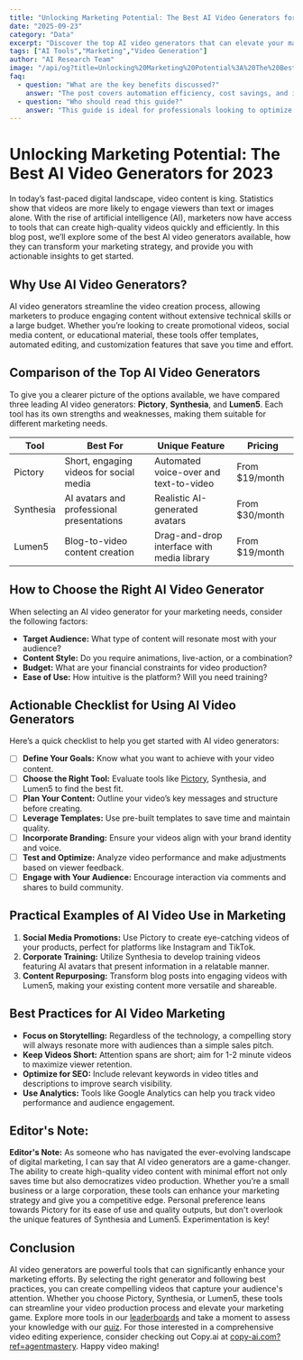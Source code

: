 ```yaml
---
title: "Unlocking Marketing Potential: The Best AI Video Generators for 2023"
date: "2025-09-23"
category: "Data"
excerpt: "Discover the top AI video generators that can elevate your marketing game in 2023."
tags: ["AI Tools","Marketing","Video Generation"]
author: "AI Research Team"
image: "/api/og?title=Unlocking%20Marketing%20Potential%3A%20The%20Best%20AI%20Video%20Generators%20for%202023&type=blog&category=Data"
faq:
  - question: "What are the key benefits discussed?"
    answer: "The post covers automation efficiency, cost savings, and implementation strategies for data tools."
  - question: "Who should read this guide?"
    answer: "This guide is ideal for professionals looking to optimize their data workflows with AI-powered solutions."
---
```


# Unlocking Marketing Potential: The Best AI Video Generators for 2023

In today’s fast-paced digital landscape, video content is king. Statistics show that videos are more likely to engage viewers than text or images alone. With the rise of artificial intelligence (AI), marketers now have access to tools that can create high-quality videos quickly and efficiently. In this blog post, we’ll explore some of the best AI video generators available, how they can transform your marketing strategy, and provide you with actionable insights to get started.

## Why Use AI Video Generators?

AI video generators streamline the video creation process, allowing marketers to produce engaging content without extensive technical skills or a large budget. Whether you’re looking to create promotional videos, social media content, or educational material, these tools offer templates, automated editing, and customization features that save you time and effort.

## Comparison of the Top AI Video Generators

To give you a clearer picture of the options available, we have compared three leading AI video generators: **Pictory**, **Synthesia**, and **Lumen5**. Each tool has its own strengths and weaknesses, making them suitable for different marketing needs.

| Tool        | Best For                             | Unique Feature                               | Pricing                   |
|-------------|--------------------------------------|----------------------------------------------|---------------------------|
| Pictory     | Short, engaging videos for social media | Automated voice-over and text-to-video     | From $19/month           |
| Synthesia   | AI avatars and professional presentations | Realistic AI-generated avatars               | From $30/month           |
| Lumen5      | Blog-to-video content creation       | Drag-and-drop interface with media library  | From $19/month           |

## How to Choose the Right AI Video Generator

When selecting an AI video generator for your marketing needs, consider the following factors:
- **Target Audience:** What type of content will resonate most with your audience?
- **Content Style:** Do you require animations, live-action, or a combination?
- **Budget:** What are your financial constraints for video production?
- **Ease of Use:** How intuitive is the platform? Will you need training?

## Actionable Checklist for Using AI Video Generators

Here’s a quick checklist to help you get started with AI video generators:

- [ ] **Define Your Goals:** Know what you want to achieve with your video content.
- [ ] **Choose the Right Tool:** Evaluate tools like [Pictory](/tools/n8n), Synthesia, and Lumen5 to find the best fit.
- [ ] **Plan Your Content:** Outline your video’s key messages and structure before creating.
- [ ] **Leverage Templates:** Use pre-built templates to save time and maintain quality.
- [ ] **Incorporate Branding:** Ensure your videos align with your brand identity and voice.
- [ ] **Test and Optimize:** Analyze video performance and make adjustments based on viewer feedback.
- [ ] **Engage with Your Audience:** Encourage interaction via comments and shares to build community.

## Practical Examples of AI Video Use in Marketing

1. **Social Media Promotions:** Use Pictory to create eye-catching videos of your products, perfect for platforms like Instagram and TikTok.
2. **Corporate Training:** Utilize Synthesia to develop training videos featuring AI avatars that present information in a relatable manner.
3. **Content Repurposing:** Transform blog posts into engaging videos with Lumen5, making your existing content more versatile and shareable.

## Best Practices for AI Video Marketing

- **Focus on Storytelling:** Regardless of the technology, a compelling story will always resonate more with audiences than a simple sales pitch.
- **Keep Videos Short:** Attention spans are short; aim for 1-2 minute videos to maximize viewer retention.
- **Optimize for SEO:** Include relevant keywords in video titles and descriptions to improve search visibility.
- **Use Analytics:** Tools like Google Analytics can help you track video performance and audience engagement.

## Editor's Note:

**Editor's Note:** As someone who has navigated the ever-evolving landscape of digital marketing, I can say that AI video generators are a game-changer. The ability to create high-quality video content with minimal effort not only saves time but also democratizes video production. Whether you’re a small business or a large corporation, these tools can enhance your marketing strategy and give you a competitive edge. Personal preference leans towards Pictory for its ease of use and quality outputs, but don't overlook the unique features of Synthesia and Lumen5. Experimentation is key!

## Conclusion

AI video generators are powerful tools that can significantly enhance your marketing efforts. By selecting the right generator and following best practices, you can create compelling videos that capture your audience's attention. Whether you choose Pictory, Synthesia, or Lumen5, these tools can streamline your video production process and elevate your marketing game. Explore more tools in our [leaderboards](/leaderboards) and take a moment to assess your knowledge with our [quiz](/quiz). For those interested in a comprehensive video editing experience, consider checking out Copy.ai at [copy-ai.com?ref=agentmastery](https://copy-ai.com?ref=agentmastery). Happy video making!
